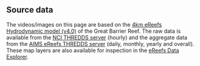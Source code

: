 ## Source data

The videos/images on this page are based on the [4km eReefs Hydrodynamic model
(v4.0)](https://research.csiro.au/ereefs/models/) of the Great Barrier Reef.
The raw data is available from the [NCI THREDDS
server](https://thredds.nci.org.au/thredds/catalog/fx3/gbr4_H4p0_ABARRAr2_OBRAN2020_FG2Gv3_Dhnd/catalog.html)
(hourly) and the aggregate data from the [AIMS eReefs THREDDS server](https://thredds.ereefs.aims.gov.au/thredds/catalog/catalog.html)
(daily, monthly, yearly and overall). These map layers are also available for
inspection in the [eReefs Data Explorer](https://portal.ereefs.info/).
